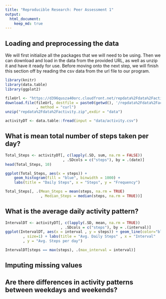 ```yaml
---
title: "Reproducible Research: Peer Assessment 1"
output: 
  html_document:
    keep_md: true
---
```



## Loading and preprocessing the data

We will first initialize all the packages that we will need to be using.
Then we can download and load in the data from the provided URL, as well as
unzip it and have it ready for use. Before moving onto the next step, we will
finish this section off by reading the csv data from the url file to our
program. 

```r
library(knitr)
library(data.table)
library(ggplot2)

fileUrl <- "https://d396qusza40orc.cloudfront.net/repdata%2Fdata%2Factivity.zip"
download.file(fileUrl, destfile = paste0(getwd(), '/repdata%2Fdata%2Factivity.zip')
              , method = "curl")
unzip("repdata%2Fdata%2Factivity.zip",exdir = "data")

activityDT <- data.table::fread(input = "data/activity.csv")
```

## What is mean total number of steps taken per day?

```r
Total_Steps <- activityDT[, c(lapply(.SD, sum, na.rm = FALSE))
                          , .SDcols = c("steps"), by = .(date)] 
head(Total_Steps, 10)

ggplot(Total_Steps, aes(x = steps)) +
    geom_histogram(fill = "blue", binwidth = 1000) +
    labs(title = "Daily Steps", x = "Steps", y = "Frequency")

Total_Steps[, .(Mean_Steps = mean(steps, na.rm = TRUE)
                , Median_Steps = median(steps, na.rm = TRUE))]
```

## What is the average daily activity pattern?

```r
IntervalDT <- activityDT[, c(lapply(.SD, mean, na.rm = TRUE))
                         , .SDcols = c("steps"), by = .(interval)] 
ggplot(IntervalDT, aes(x = interval , y = steps)) + geom_line(color="blue"
        , size=1) + labs(title = "Avg. Daily Steps" , x = "Interval"
        , y = "Avg. Steps per day")

IntervalDT[steps == max(steps), .(max_interval = interval)]
```

## Imputing missing values



## Are there differences in activity patterns between weekdays and weekends?
